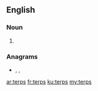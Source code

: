 {{also|Terps}}
==English==

===Noun===
{{head|en|noun plural form}}

# {{plural of|terp|lang=en}}

===Anagrams===
* {{l|en|prest}}, {{l|en|strep}}, {{l|en|TrEPS}}

[[ar:terps]]
[[fr:terps]]
[[ku:terps]]
[[my:terps]]